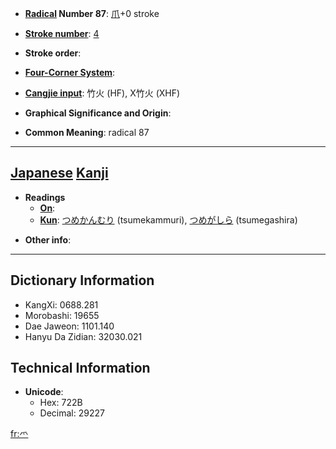 * '''[[Wiktionary:Chinese radical index| Radical]] Number 87''': [[Wiktionary:Chinese radical index 爪|爪]]+0 stroke

* '''[[Wiktionary:Chinese total strokes index|Stroke number]]''': [[Wiktionary:Chinese total strokes index 4|4]]

* '''Stroke order''': 

* '''[[Wiktionary:Chinese four corner index|Four-Corner System]]''': 

* '''[[Wiktionary:Chinese Cangjie index|Cangjie input]]''': 竹火 (HF), X竹火 (XHF)

* '''Graphical Significance and Origin''': 

* '''Common Meaning''': radical 87

----

== [[Japanese]] [[Kanji]] ==

* '''Readings'''
** '''[[On]]''': 
** '''[[Kun]]''': [[つめかんむり]] (tsumekammuri), [[つめがしら]] (tsumegashira)

* '''Other info''':  

----

== Dictionary Information ==

* KangXi: 0688.281
* Morobashi: 19655
* Dae Jaweon: 1101.140
* Hanyu Da Zidian: 32030.021

== Technical Information ==

* '''Unicode''':
** Hex: 722B
** Decimal: 29227

[[fr:爫]]